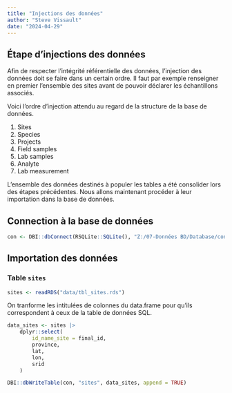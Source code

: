 ```yaml
---
title: "Injections des données"
author: "Steve Vissault"
date: "2024-04-29"
---
```


## Étape d'injections des données

Afin de respecter l'intégrité référentielle des données, l'injection des données doit se faire dans un certain ordre. Il faut par exemple renseigner en premier l'ensemble des sites avant de pouvoir déclarer les échantillons associés. 

Voici l'ordre d'injection attendu au regard de la structure de la base de données.

1. Sites
2. Species 
3. Projects
4. Field samples
5. Lab samples 
6. Analyte
7. Lab measurement

L'ensemble des données destinés à populer les tables a été consolider lors des étapes précédentes. Nous allons maintenant procéder à leur importation dans la base de données.

## Connection à la base de données 

```R
con <- DBI::dbConnect(RSQLite::SQLite(), "Z:/07-Données BD/Database/contaminants-rlavoie-eccc.sqlite")
```

## Importation des données

###  Table `sites`

```R
sites <- readRDS("data/tbl_sites.rds")
```

On tranforme les intitulées de colonnes du data.frame pour qu'ils correspondent à ceux de la table de données SQL.

```R
data_sites <- sites |>
    dplyr::select(
        id_name_site = final_id,
        province, 
        lat,
        lon,
        srid
    )

DBI::dbWriteTable(con, "sites", data_sites, append = TRUE)
```